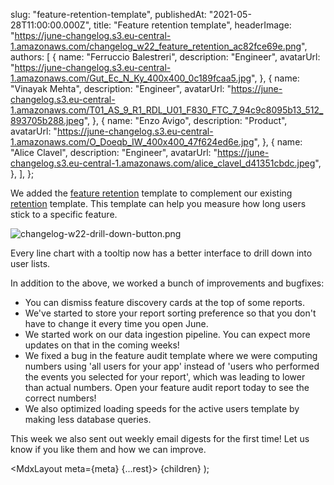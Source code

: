 
  slug: "feature-retention-template",
  publishedAt: "2021-05-28T11:00:00.000Z",
  title: "Feature retention template",
  headerImage:
    "https://june-changelog.s3.eu-central-1.amazonaws.com/changelog_w22_feature_retention_ac82fce69e.png",
  authors: [
    {
      name: "Ferruccio Balestreri",
      description: "Engineer",
      avatarUrl:
        "https://june-changelog.s3.eu-central-1.amazonaws.com/Gut_Ec_N_Ky_400x400_0c189fcaa5.jpg",
    },
    {
      name: "Vinayak Mehta",
      description: "Engineer",
      avatarUrl:
        "https://june-changelog.s3.eu-central-1.amazonaws.com/T01_AS_9_R1_RDL_U01_F830_FTC_7_94c9c8095b13_512_893705b288.jpeg",
    },
    {
      name: "Enzo Avigo",
      description: "Product",
      avatarUrl:
        "https://june-changelog.s3.eu-central-1.amazonaws.com/O_Doeqb_IW_400x400_47f624ed6e.jpg",
    },
    {
      name: "Alice Clavel",
      description: "Engineer",
      avatarUrl:
        "https://june-changelog.s3.eu-central-1.amazonaws.com/alice_clavel_d41351cbdc.jpeg",
    },
  ],
};

We added the [feature retention](https://june.so/template/feature-retention) template to complement our existing [retention](https://june.so/template/retention) template. This template can help you measure how long users stick to a specific feature.

![changelog-w22-drill-down-button.png](https://june-changelog.s3.eu-central-1.amazonaws.com/changelog_w22_drill_down_button_d224b0ff20.png)

Every line chart with a tooltip now has a better interface to drill down into user lists.

In addition to the above, we worked a bunch of improvements and bugfixes:

- You can dismiss feature discovery cards at the top of some reports.
- We've started to store your report sorting preference so that you don't have to change it every time you open June.
- We started work on our data ingestion pipeline. You can expect more updates on that in the coming weeks!
- We fixed a bug in the feature audit template where we were computing numbers using 'all users for your app' instead of 'users who performed the events you selected for your report', which was leading to lower than actual numbers. Open your feature audit report today to see the correct numbers!
- We also optimized loading speeds for the active users template by making less database queries.

This week we also sent out weekly email digests for the first time! Let us know if you like them and how we can improve.

  <MdxLayout meta={meta} {...rest}>
    {children}
  </MdxLayout>
);
